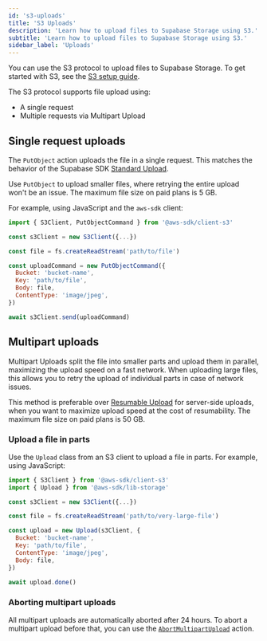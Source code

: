 ```yaml
---
id: 's3-uploads'
title: 'S3 Uploads'
description: 'Learn how to upload files to Supabase Storage using S3.'
subtitle: 'Learn how to upload files to Supabase Storage using S3.'
sidebar_label: 'Uploads'
---
```


You can use the S3 protocol to upload files to Supabase Storage. To get started with S3, see the [S3 setup guide](/docs/guides/storage/s3/authentication).

The S3 protocol supports file upload using:

- A single request
- Multiple requests via Multipart Upload

## Single request uploads

The `PutObject` action uploads the file in a single request. This matches the behavior of the Supabase SDK [Standard Upload](/docs/guides/storage/uploads/standard-uploads).

Use `PutObject` to upload smaller files, where retrying the entire upload won't be an issue. The maximum file size on paid plans is 5 GB.

For example, using JavaScript and the `aws-sdk` client:

```javascript
import { S3Client, PutObjectCommand } from '@aws-sdk/client-s3'

const s3Client = new S3Client({...})

const file = fs.createReadStream('path/to/file')

const uploadCommand = new PutObjectCommand({
  Bucket: 'bucket-name',
  Key: 'path/to/file',
  Body: file,
  ContentType: 'image/jpeg',
})

await s3Client.send(uploadCommand)
```

## Multipart uploads

Multipart Uploads split the file into smaller parts and upload them in parallel, maximizing the upload speed on a fast network. When uploading large files, this allows you to retry the upload of individual parts in case of network issues.

This method is preferable over [Resumable Upload](/docs/guides/storage/uploads/resumable-uploads) for server-side uploads, when you want to maximize upload speed at the cost of resumability. The maximum file size on paid plans is 50 GB.

### Upload a file in parts

Use the `Upload` class from an S3 client to upload a file in parts. For example, using JavaScript:

```javascript
import { S3Client } from '@aws-sdk/client-s3'
import { Upload } from '@aws-sdk/lib-storage'

const s3Client = new S3Client({...})

const file = fs.createReadStream('path/to/very-large-file')

const upload = new Upload(s3Client, {
  Bucket: 'bucket-name',
  Key: 'path/to/file',
  ContentType: 'image/jpeg',
  Body: file,
})

await upload.done()
```

### Aborting multipart uploads

All multipart uploads are automatically aborted after 24 hours. To abort a multipart upload before that, you can use the [`AbortMultipartUpload`](https://docs.aws.amazon.com/AmazonS3/latest/API/API_AbortMultipartUpload.html) action.
